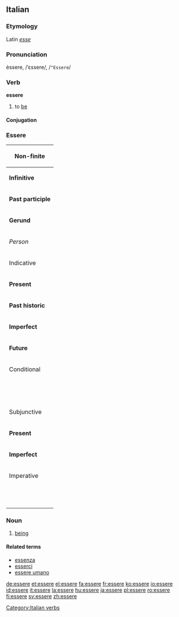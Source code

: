 {{rfc|Conjugation table}}

==Italian==

===Etymology===
Latin ''[[esse]]''

===Pronunciation===
èssere, /ˈɛssere/, /<tt>"Essere</tt>/

===Verb===
'''essere'''

# to [[be]]

====Conjugation====
=== Essere===
{| border="1" cellpadding="4" cellspacing="0" style="background-color: darkgray;" style="font-size: 90%"
!bgcolor="gray" colspan="7"|Non-finite
|-
|'''Infinitive''' ||colspan="6"| essere
|-
|'''Past participle''' ||colspan="6"|stato (''from'' stare)
|-
|'''Gerund''' ||colspan="6"| essendo
|-
!''Person''||''io''||''tu''||''lui''||''noi''||''voi''||''loro''
|-
!bgcolor="gray" colspan="7"|Indicative
|-
|'''Present'''||sono||sei||è||siamo||siete||sono
|-
|'''Past historic'''||fui||fosti||fu||fummo||foste||furono
|-
|'''Imperfect'''||ero||eri||era||eravamo||eravate||erano
|-
|'''Future'''||sarò||sarai||sarà||saremo||sarete||saranno
|-
!bgcolor="gray" colspan="7"|Conditional
|-
|&nbsp;||sarei||saresti||sarebbe||saremmo||sareste||sarebbero
|-
!bgcolor="gray" colspan="7"|Subjunctive
|-
|'''Present'''||sia||sia||sia ||siamo||siate||siano
|-
|'''Imperfect'''||fossi||fosse||fosse||fossimo||foste||fossero
|-
!bgcolor="gray" colspan="7"|Imperative
|-
|&nbsp;||&nbsp;||sii||&nbsp;||&nbsp;||siate||&nbsp;
|}

===Noun===
{{it-noun|esser|m|e|i}}

# [[being]]

====Related terms====
*[[essenza]]
*[[esserci]]
*[[essere umano]]

[[Category:Italian verbs]]

[[de:essere]]
[[et:essere]]
[[el:essere]]
[[fa:essere]]
[[fr:essere]]
[[ko:essere]]
[[io:essere]]
[[id:essere]]
[[it:essere]]
[[la:essere]]
[[hu:essere]]
[[ja:essere]]
[[pl:essere]]
[[ro:essere]]
[[fi:essere]]
[[sv:essere]]
[[zh:essere]]